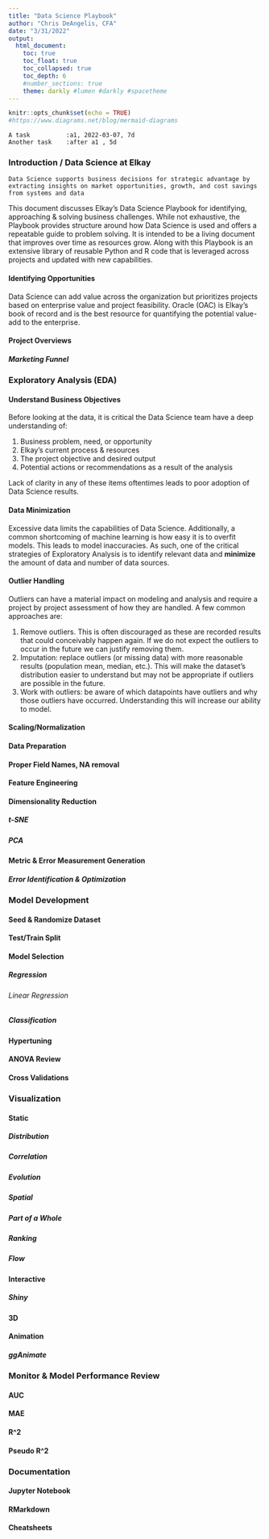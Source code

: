 ```yaml
---
title: "Data Science Playbook"
author: "Chris DeAngelis, CFA"
date: "3/31/2022"
output: 
  html_document:
    toc: true
    toc_float: true
    toc_collapsed: true
    toc_depth: 6
    #number_sections: true
    theme: darkly #lumen #darkly #spacetheme
---
```


```r
knitr::opts_chunk$set(echo = TRUE)
#https://www.diagrams.net/blog/mermaid-diagrams
```

    A task          :a1, 2022-03-07, 7d
    Another task    :after a1 , 5d

### Introduction / Data Science at Elkay
  ```
  Data Science supports business decisions for strategic advantage by extracting insights on market opportunities, growth, and cost savings from systems and data
  ```

This document discusses Elkay's Data Science Playbook for identifying, approaching & solving business challenges. While not exhaustive, the Playbook provides structure around how Data Science is used and offers a repeatable guide to problem solving. It is intended to be a living document that improves over time as resources grow. Along with this Playbook is an extensive library of reusable Python and R code that is leveraged across projects and updated with new capabilities.

#### Identifying Opportunities

Data Science can add value across the organization but prioritizes projects based on enterprise value and project feasibility. Oracle (OAC) is Elkay's book of record and is the best resource for quantifying the potential value-add to the enterprise.  

#### Project Overviews
##### Marketing Funnel

### Exploratory Analysis (EDA)
#### Understand Business Objectives
Before looking at the data, it is critical the Data Science team have a deep understanding of:

1. Business problem, need, or opportunity
2. Elkay's current process & resources
3. The project objective and desired output
4. Potential actions or recommendations as a result of the analysis

Lack of clarity in any of these items oftentimes leads to poor adoption of Data Science results.

#### Data Minimization

Excessive data limits the capabilities of Data Science. Additionally, a common shortcoming of machine learning is how easy it is to overfit models. This leads to model inaccuracies. As such, one of the critical strategies of Exploratory Analysis is to identify relevant data and **minimize** the amount of data and number of data sources.

#### Outlier Handling

Outliers can have a material impact on modeling and analysis and require a project by project assessment of how they are handled. A few common approaches are:

1. Remove outliers. This is often discouraged as these are recorded results that could conceivably happen again. If we do not expect the outliers to occur in the future we can justify removing them.
2. Imputation: replace outliers (or missing data) with more reasonable results (population mean, median, etc.). This will make the dataset's distribution easier to understand but may not be appropriate if outliers are possible in the future.
3. Work with outliers: be aware of which datapoints have outliers and why those outliers have occurred. Understanding this will increase our ability to model.

#### Scaling/Normalization

#### Data Preparation
#### Proper Field Names, NA removal
#### Feature Engineering
#### Dimensionality Reduction
##### t-SNE
##### PCA

#### Metric & Error Measurement Generation
##### Error Identification & Optimization

### Model Development
#### Seed & Randomize Dataset
#### Test/Train Split
#### Model Selection
##### Regression
###### Linear Regression
##### Classification
#### Hypertuning
#### ANOVA Review
#### Cross Validations

### Visualization {.tabset .tabset-fade .tabset-pills}
#### Static {.tabset .tabset-fade .tabset-pills}
##### Distribution {.tabset .tabset-fade .tabset-pills}
##### Correlation {.tabset .tabset-fade .tabset-pills}
##### Evolution {.tabset .tabset-fade .tabset-pills}
##### Spatial {.tabset .tabset-fade .tabset-pills}
##### Part of a Whole {.tabset .tabset-fade .tabset-pills}
##### Ranking {.tabset .tabset-fade .tabset-pills}
##### Flow {.tabset .tabset-fade .tabset-pills}
 
#### Interactive {.tabset .tabset-fade .tabset-pills}
##### Shiny {.tabset .tabset-fade .tabset-pills}
#### 3D {.tabset .tabset-fade .tabset-pills}
#### Animation {.tabset .tabset-fade .tabset-pills}
##### ggAnimate 

### Monitor & Model Performance Review {.tabset .tabset-fade .tabset-pills}
#### AUC
#### MAE
#### R^2
#### Pseudo R^2

### Documentation
#### Jupyter Notebook
#### RMarkdown
#### Cheatsheets
